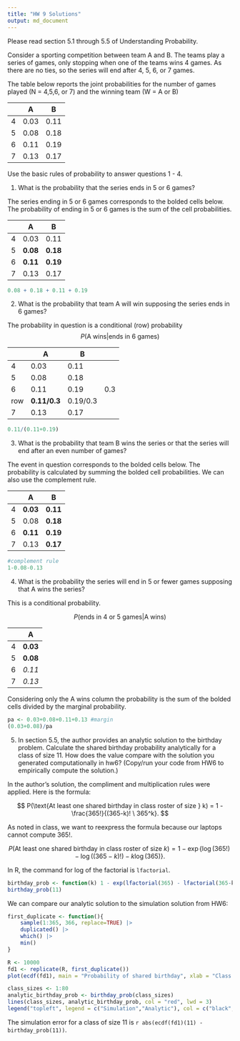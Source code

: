 ```yaml
---
title: "HW 9 Solutions"
output: md_document
---
```


Please read section 5.1 through 5.5 of Understanding Probability.

Consider a sporting competition between team A and B.  The teams play a series of games, only stopping when one of the teams wins 4 games.  As there are no ties, so the series will end after 4, 5, 6, or 7 games.

The table below reports the joint probabilities for the number of games played (N = 4,5,6, or 7) and the winning team (W = A or B)
 
| | A | B |
|---|---|---|
|4|0.03|0.11|
|5|0.08|0.18|
|6|0.11|0.19|
|7|0.13|0.17|

Use the basic rules of probability to answer questions 1 - 4.

1. What is the probability that the series ends in 5 or 6 games?

The series ending in 5 or 6 games corresponds to the bolded cells below.  The probability of ending in 5 or 6 games is the sum of the cell probabilities.

| | A | B |
|---|---|---|
|4|0.03|0.11|
|5|**0.08**|**0.18**|
|6|**0.11**|**0.19**|
|7|0.13|0.17|

```r
0.08 + 0.18 + 0.11 + 0.19
```

2. What is the probability that team A will win supposing the series ends in 6 games?

The probability in question is a conditional (row) probability
$$P(\text{A wins}|\text{ends in 6 games})$$

| | A | B | |
|---|---|---|---|
|4|0.03|0.11| |
|5|0.08|0.18| |
|6|0.11|0.19| 0.3 |
|row|**0.11/0.3**|0.19/0.3| |
|7|0.13|0.17| |

```r
0.11/(0.11+0.19)
```


3. What is the probability that team B wins the series or that the series will end after an even number of games?

The event in question corresponds to the bolded cells below.  The probability is calculated by summing the bolded cell probabilities.  We can also use the complement rule.

| | A | B |
|---|---|---|
|4|**0.03**|**0.11**|
|5|0.08|**0.18**|
|6|**0.11**|**0.19**|
|7|0.13|**0.17**|

```r
#complement rule
1-0.08-0.13
```

4. What is the probability the series will end in 5 or fewer games supposing that A wins the series?

This is a conditional probability.

$$P(\text{ends in 4 or 5 games} | \text{A wins})$$

| | A |
|---|---|
|4|**0.03**|
|5|**0.08**|
|6|*0.11*|
|7|*0.13*|

Considering only the A wins column the probability is the sum of the bolded cells divided by the marginal probability.

```r
pa <- 0.03+0.08+0.11+0.13 #margin
(0.03+0.08)/pa
```

5. In section 5.5, the author provides an analytic solution to the birthday problem.  Calculate the shared birthday probability analytically for a class of size 11.  How does the value compare with the solution you generated computationally in hw6?  (Copy/run your code from HW6 to empirically compute the solution.)

In the author's solution, the compliment and multiplication rules were applied. Here is the formula: 

$$
P(\text{At least one shared birthday in class roster of size } k) = 1 - \frac{365!}{(365-k)! \ 365^k}.
$$

As noted in class, we want to reexpress the formula because our laptops cannot compute 365!.

$$
P(\text{At least one shared birthday in class roster of size } k) = 1 - \exp\{ \log(365!) - \log((365-k)!) - k \log(365)\}.
$$

In R, the command for log of the factorial is `lfactorial`.

```r
birthday_prob <- function(k) 1 - exp(lfactorial(365) - lfactorial(365-k) - k*log(365))
birthday_prob(11)
```

We can compare our analytic solution to the simulation solution from HW6:

```r
first_duplicate <- function(){
    sample(1:365, 366, replace=TRUE) |>
    duplicated() |>
    which() |>
    min()
}

R <- 10000
fd1 <- replicate(R, first_duplicate())
plot(ecdf(fd1), main = "Probability of shared birthday", xlab = "Class size")

class_sizes <- 1:80
analytic_birthday_prob <- birthday_prob(class_sizes)
lines(class_sizes, analytic_birthday_prob, col = "red", lwd = 3)
legend("topleft", legend = c("Simulation","Analytic"), col = c("black","red"), lwd = 3, bty = "n")
```

The simulation error for a class of size 11 is `r abs(ecdf(fd1)(11) - birthday_prob(11))`.
